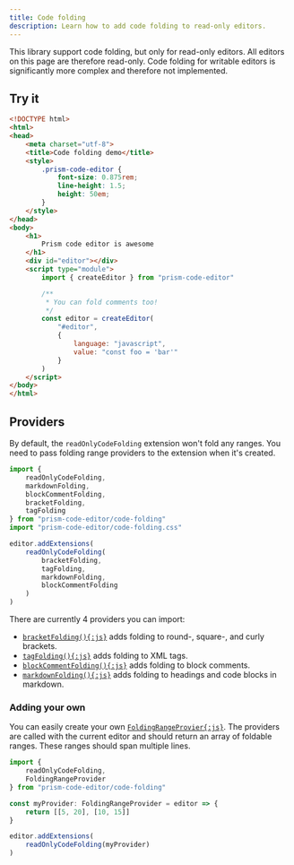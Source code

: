 ```yaml
---
title: Code folding
description: Learn how to add code folding to read-only editors.
---
```



This library support code folding, but only for read-only editors. All editors on this page are therefore read-only. Code folding for writable editors is significantly more complex and therefore not implemented.

## Try it

```html editor readOnly
<!DOCTYPE html>
<html>
<head>
	<meta charset="utf-8">
	<title>Code folding demo</title>
	<style>
		.prism-code-editor {
			font-size: 0.875rem;
			line-height: 1.5;
			height: 50em;
		}
	</style>
</head>
<body>
	<h1>
		Prism code editor is awesome
	</h1>
	<div id="editor"></div>
	<script type="module">
		import { createEditor } from "prism-code-editor"

		/**
		 * You can fold comments too!
		 */
		const editor = createEditor(
			"#editor",
			{
				language: "javascript",
				value: "const foo = 'bar'"
			}
		)
	</script>
</body>
</html>
```

## Providers

By default, the `readOnlyCodeFolding` extension won't fold any ranges. You need to pass folding range providers to the extension when it's created.

```js editor readOnly
import {
	readOnlyCodeFolding,
	markdownFolding,
	blockCommentFolding,
	bracketFolding,
	tagFolding
} from "prism-code-editor/code-folding"
import "prism-code-editor/code-folding.css"

editor.addExtensions(
	readOnlyCodeFolding(
		bracketFolding,
		tagFolding,
		markdownFolding,
		blockCommentFolding
	)
)
```

There are currently 4 providers you can import:

- [`bracketFolding(){:js}`](/api-reference/code-folding/f-bracketfolding) adds folding to round-, square-, and curly brackets.
- [`tagFolding(){:js}`](/api-reference/code-folding/f-tagfolding) adds folding to XML tags.
- [`blockCommentFolding(){:js}`](/api-reference/code-folding/f-blockcommentfolding) adds folding to block comments.
- [`markdownFolding(){:js}`](/api-reference/code-folding/f-markdownfolding) adds folding to headings and code blocks in markdown.

### Adding your own

You can easily create your own [`FoldingRangeProvier{:js}`](/api-reference/code-folding/t-foldingrangeprovider). The providers are called with the current editor and should return an array of foldable ranges. These ranges should span multiple lines.

```ts editor readOnly
import {
	readOnlyCodeFolding,
	FoldingRangeProvider
} from "prism-code-editor/code-folding"

const myProvider: FoldingRangeProvider = editor => {
	return [[5, 20], [10, 15]]
}

editor.addExtensions(
	readOnlyCodeFolding(myProvider)
)
```
